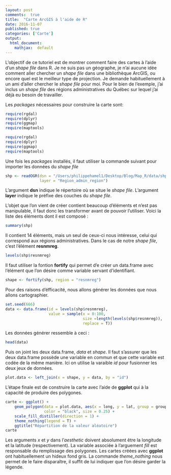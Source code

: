 ```yaml
---
layout: post
comments:  true
title:  "Carte ArcGIS à l'aide de R"
date: 2016-11-07
published: true
categories: ['Carte']
output:
  html_document:
    mathjax:  default
---
```


L'objectif de ce tutoriel est de montrer comment faire des cartes à l'aide d'un *shape file* dans R. Je ne suis pas un géographe, je n'ai aucune idée comment aller chercher un *shape file* dans une bibliothèque ArcGIS, ou encore quel est le meilleur type de projection. Je demande habituellement à un ami d'aller chercher le *shape file* pour moi. Pour le bien de l'exemple, j'ai inclus un *shape file* des régions administratives du Québec sur lequel j'ai déjà eu besoin de travailler.

Les *packages* nécessaires pour construire la carte sont:
```r
require(rgdal)
require(dplyr)
require(ggmap)
require(maptools)
```
```r
require(rgdal)
require(dplyr)
require(ggmap)
require(maptools)
```

Une fois les *packages* installés, il faut utiliser la commande suivant pour importer les données du *shape file*
```r
shp <- readOGR(dsn = "/Users/philippehamel1/Desktop/Blog/Map_R/data/shp", 
               layer = "Region_admin_region")
```
L'argument **dsn** indique le répertoire où se situe le *shape file*. L'argument **layer** indique le préfixe des couches du *shape file*.

L'objet que l'on vient de créer contient beaucoup d'éléments et n'est pas manipulable, il faut donc les transformer avant de pouvoir l'utiliser. Voici la liste des éléments dont il est composé :
```r
summary(shp)
```
Il contient 14 éléments, mais un seul de ceux-ci nous intéresse, celui qui correspond aux régions administratives. Dans le cas de notre *shape file*, c'est l'élément **resnmreg**.
```r
levels(shp$resnmreg)
```
Il faut utiliser la fontion **fortify** qui permet d'e créer un data.frame avec l'élément que l'on désire comme variable servant d'identifiant.
```r
shape <- fortify(shp, region = "resnmreg")
```

Pour des raisons d'éfficacité, nous allons générer les données que nous allons cartographier.
```r
set.seed(666)
data <- data.frame(id = levels(shp$resnmreg), 
                   value = sample(x = 0:100, 
                                  size =length(levels(shp$resnmreg)), 
                                  replace = T))
```
Les données générer ressemble à ceci :
```r
head(data)
```
Puis on joint les deux data.frame, *data* et *shape*. Il faut s'assurer que les deux data.frame possède une variable en commun et que cette variable est codée de la même manière. Ici on utilise la varaible *id* pour fusionner les deux jeux de données.
```r
plot.data <- left_join(x = shape, y = data, by = "id")
```
L'étape finale est de construire la carte avec l'aide de **ggplot** qui à la capacité de produire des polygones.
```r
carte <- ggplot() + 
    geom_polygon(data = plot.data, aes(x = long, y = lat, group = group, fill = value), 
                 color = "black", size = 0.25) +
    scale_fill_distiller(direction = 1) +
    theme_nothing(legend = T) +
    ggtitle("Répartition de la valeur aléatoire")
carte
```

Les arguments *x* et *y* dans l'*aesthetic* doivent absolument être la longitude et la latitude (respectivement). La variable associée à l'arguement *fill* est responsable du remplissage des polygones. Les cartes créées avec **ggplot** ont habituellement un hideux fond gris. La commande *theme_nothing* nous permet de le faire disparaître, il suffit de lui indiquer que l'on désire garder la légende.


